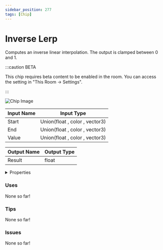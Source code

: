 ```yaml
---
sidebar_position: 277
tags: [Chip]
---
```


# Inverse Lerp

Computes an inverse linear interpolation. The output is clamped between 0 and 1.

:::caution BETA

This chip requires beta content to be enabled in the room. You can access the setting in "This Room -> Settings".

:::

![Chip Image](/svg/9d811bd5-2a4a-4368-80ea-635004b6c06b.svg)

| Input Name | Input Type |
|-----------|-----------|
| Start | Union(float , color , vector3) |
| End | Union(float , color , vector3) |
| Value | Union(float , color , vector3) |

| Output Name | Output Type |
|-----------|-----------|
| Result | float |


<details>
  <summary>Properties</summary>
  <div>
    <div>
    <table>
      <thead>
        <tr>
          <th>Is beta required?</th>
          <th>✅</th>
        </tr>
        <tr>
          <th>Is this chip a trolling risk?</th>
          <th>❌</th>
        </tr>
        <tr>
          <th>Chip UUPD</th>
          <th>._uuid</th>
        </tr>
      </thead>
    </table>
    </div>
  </div>
</details>

### Uses

None so far!

### Tips

None so far!

### Issues

None so far!